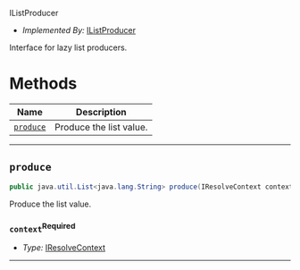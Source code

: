  IListProducer <a name="IListProducer" id="cdktf.IListProducer"></a>

- *Implemented By:* <a href="#cdktf.IListProducer">IListProducer</a>

Interface for lazy list producers.

# Methods <a name="Methods" id="Methods"></a>

| **Name** | **Description** |
| --- | --- |
| <code><a href="#cdktf.IListProducer.produce">produce</a></code> | Produce the list value. |

---

## `produce` <a name="produce" id="cdktf.IListProducer.produce"></a>

```java
public java.util.List<java.lang.String> produce(IResolveContext context)
```

Produce the list value.

### `context`<sup>Required</sup> <a name="context" id="cdktf.IListProducer.produce.parameter.context"></a>

- *Type:* <a href="#cdktf.IResolveContext">IResolveContext</a>

---

